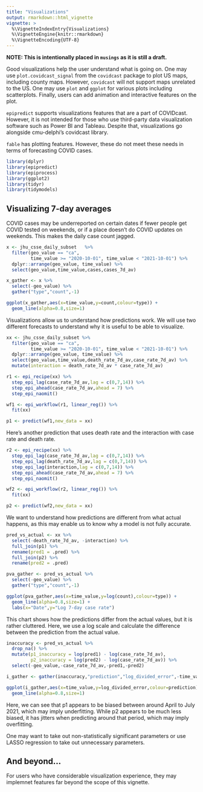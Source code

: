 ```yaml
---
title: "Visualizations"
output: rmarkdown::html_vignette
vignette: >
  %\VignetteIndexEntry{Visualizations}
  %\VignetteEngine{knitr::rmarkdown}
  %\VignetteEncoding{UTF-8}
---
```


**NOTE: This is intentionally placed in `musings` as it is still a draft.**

Good visualizations help the user understand what is going on. One may use
`plot.covidcast_signal` from the `covidcast` package to plot US maps, including
county maps. However, `covidcast` will not support maps unrelated to the US.
One may use `plot` and `ggplot` for various plots
including scatterplots. Finally, users can add animation and interactive
features on the plot.

`epipredict` supports visualizations features that are a part of COVIDcast.
However, it is not intended for
those who use third-party data visualization software such as Power BI and
Tableau. Despite that, visualizations go alongside cmu-delphi's covidcast
library.

`fable` has plotting features. However, these do not meet these needs in terms
of forecasting COVID cases.

```r
library(dplyr)
library(epipredict)
library(epiprocess)
library(ggplot2)
library(tidyr)
library(tidymodels)
```


## Visualizing 7-day averages

COVID cases may be underreported on certain dates if fewer people get
COVID tested on weekends, or if a place doesn't do COVID updates on weekends.
This makes the daily case count jagged.

```r
x <- jhu_csse_daily_subset   %>%
  filter(geo_value == "ca",
         time_value >= "2020-10-01", time_value < "2021-10-01") %>%
  dplyr::arrange(geo_value, time_value) %>%
  select(geo_value,time_value,cases,cases_7d_av)

x_gather <- x %>%
  select(-geo_value) %>%
  gather("type","count",-1)

ggplot(x_gather,aes(x=time_value,y=count,colour=type)) +
  geom_line(alpha=0.8,size=1)
```

Visualizations allow us to understand how predictions work. We will use two
different forecasts to understand why it is useful to be able to visualize.

```r
xx <- jhu_csse_daily_subset %>%
  filter(geo_value == "ca",
         time_value >= "2020-10-01", time_value < "2021-10-01") %>%
  dplyr::arrange(geo_value, time_value) %>%
  select(geo_value,time_value,death_rate_7d_av,case_rate_7d_av) %>%
  mutate(interaction = death_rate_7d_av * case_rate_7d_av)

r1 <- epi_recipe(xx) %>%
  step_epi_lag(case_rate_7d_av,lag = c(0,7,14)) %>%
  step_epi_ahead(case_rate_7d_av,ahead = 7) %>%
  step_epi_naomit()

wf1 <- epi_workflow(r1, linear_reg()) %>% 
  fit(xx)

p1 <- predict(wf1,new_data = xx)
```

Here's another prediction that uses death rate and the interaction with
case rate and death rate.

```r
r2 <- epi_recipe(xx) %>%
  step_epi_lag(case_rate_7d_av,lag = c(0,7,14)) %>%
  step_epi_lag(death_rate_7d_av,lag = c(0,7,14)) %>%
  step_epi_lag(interaction,lag = c(0,7,14)) %>%
  step_epi_ahead(case_rate_7d_av,ahead = 7) %>%
  step_epi_naomit()

wf2 <- epi_workflow(r2, linear_reg()) %>% 
  fit(xx)

p2 <- predict(wf2,new_data = xx)
```

We want to understand how predictions are different from what actual happens,
as this may enable us to know why a model is not fully accurate.

```r
pred_vs_actual <- xx %>%
  select(-death_rate_7d_av, -interaction) %>%
  full_join(p1) %>%
  rename(pred1 = .pred) %>%
  full_join(p2) %>%
  rename(pred2 = .pred)

pva_gather <- pred_vs_actual %>%
  select(-geo_value) %>%
  gather("type","count",-1)

ggplot(pva_gather,aes(x=time_value,y=log(count),colour=type)) +
  geom_line(alpha=0.8,size=1) +
  labs(x="Date",y="Log 7-day case rate")
```

This chart shows how the predictions differ from the actual values, but it
is rather cluttered. Here, we use a log scale and calculate the difference
between the prediction from the actual value.

```r
inaccuracy <- pred_vs_actual %>%
  drop_na() %>%
  mutate(p1_inaccuracy = log(pred1) - log(case_rate_7d_av),
         p2_inaccuracy = log(pred2) - log(case_rate_7d_av)) %>%
  select(-geo_value,-case_rate_7d_av,-pred1,-pred2)

i_gather <- gather(inaccuracy,"prediction","log_divided_error",-time_value)

ggplot(i_gather,aes(x=time_value,y=log_divided_error,colour=prediction)) +
  geom_line(alpha=0.8,size=1)
```

Here, we can see that p1 appears to be biased between around April to July 2021,
which may imply underfitting.
While p2 appears to be much less biased, it has jitters when predicting around
that period, which may imply overfitting.

One may want to take out non-statistically significant parameters or 
use LASSO regression to take out unnecessary parameters.

## And beyond...

For users who have considerable visualization experience, they may implemnet
features far beyond the scope of this vignette.
